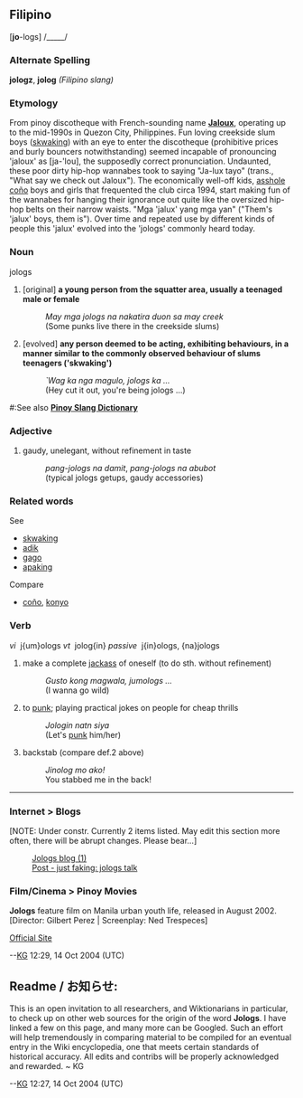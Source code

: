 ==Filipino==

['''jo'''-logs] /_____/


=== Alternate Spelling ===
'''jologz''', '''jolog'''  ''(Filipino slang)''

=== Etymology ===
From pinoy discotheque with French-sounding name '''[[Jaloux]]''', operating up to the mid-1990s in Quezon City, Philippines. Fun loving creekside slum boys ([[skwaking]]) with an eye to enter the discotheque (prohibitive prices and burly bouncers notwithstanding) seemed incapable of pronouncing 'jaloux' as [ja-'lou], the supposedly correct pronunciation. Undaunted, these poor dirty hip-hop wannabes took to saying "Ja-lux tayo" (trans., "What say we check out Jaloux"). The economically well-off kids, [[asshole]] [[coño]] boys and girls that frequented the club circa 1994, start making fun of the wannabes for hanging their ignorance out quite like the oversized hip-hop belts on their narrow waists. "Mga 'jalux' yang mga yan" <nowiki>("Them's 'jalux' boys, them is")</nowiki>. Over time and repeated use by different kinds of people this 'jalux' evolved into the 'jologs' commonly heard today.

=== Noun ===
jologs

# <nowiki>[original]</nowiki> '''a young person from the squatter area, usually a teenaged male or female''' 
#: ''May mga jologs na nakatira duon sa may creek'' 
#: (Some punks live there in the creekside slums)
# <nowiki>[evolved]</nowiki> '''any person deemed to be acting, exhibiting behaviours, in a manner similar to the commonly observed behaviour of slums teenagers <nowiki>('skwaking')</nowiki>'''
#: ''`Wag ka nga magulo, jologs ka ...'' 
#:(Hey cut it out, you're being jologs ...)

#:See also [http://www.klockworkx.com/copongcopong/?jologs '''Pinoy Slang Dictionary''']

=== Adjective ===
# gaudy, unelegant, without refinement in taste 
#: ''pang-jologs na damit'', ''pang-jologs na abubot''
#: (typical jologs getups, gaudy accessories)

=== Related words ===
See
* [[skwaking]]
* [[adik]]
* [[gago]]
* [[apaking]]
Compare
* [[coño]], [[konyo]]

=== Verb ===
''vi'' &nbsp;j{um}ologs
''vt'' &nbsp;jolog{in}
''passive'' &nbsp;j{in}ologs, {na}jologs 

# make a complete [[jackass]] of oneself (to do sth. without refinement)
#: ''Gusto kong magwala, jumologs ...''
#: (I wanna go wild)
# to [[punk]]; playing practical jokes on people for cheap thrills
#: ''Jologin natn siya''
#: (Let's [[punk]] him/her)
# backstab (compare def.2 above)
#: ''Jinolog mo ako!''
#: You stabbed me in the back!
----

=== Internet &gt; Blogs ===
<nowiki>[NOTE: Under constr. Currently 2 items listed. May  edit this section more often, there will be abrupt changes. Please bear...]</nowiki>

: [http://kul2bme.blogspot.com/ Jologs blog (1)]
: [http://mryosa.blogspot.com/2004/10/jologs-talk.html Post - <nowiki>just faking: jologs talk</nowiki>]

=== Film/Cinema &gt; Pinoy Movies ===

'''Jologs''' feature film on Manila urban youth life, released in August 2002. <nowiki>[Director: Gilbert Perez | Screenplay: Ned Trespeces]</nowiki>

[http://www.abs-cbn.com/starcinema/movies/jologs/jologs.htm Official Site]


--[[User:Kg|KG]] 12:29, 14 Oct 2004 (UTC)

== Readme / お知らせ: ==
This is an open invitation to all researchers, and Wiktionarians in particular, to check up on other web sources for the origin of the word '''Jologs'''. I have linked a few on this page, and many more can be Googled. Such an effort will help tremendously in comparing material to be compiled for an eventual entry in the Wiki encyclopedia, one that meets certain standards of historical accuracy. All edits and contribs will be properly acknowledged and rewarded. <nowiki>~ KG</nowiki>


--[[User:Kg|KG]] 12:27, 14 Oct 2004 (UTC)